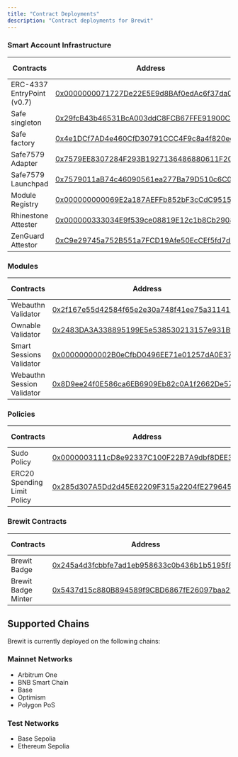 ```yaml
---
title: "Contract Deployments"
description: "Contract deployments for Brewit"
---
```


### Smart Account Infrastructure
| Contracts | Address | Deployed By |
|-----------|----------|-------------|
| ERC-4337 EntryPoint (v0.7) | [0x0000000071727De22E5E9d8BAf0edAc6f37da032](https://contractscan.xyz/contract/0x0000000071727De22E5E9d8BAf0edAc6f37da032) | [EF ERC-4337](https://www.erc4337.io) |
| Safe singleton | [0x29fcB43b46531BcA003ddC8FCB67FFE91900C762](https://contractscan.xyz/contract/0x29fcB43b46531BcA003ddC8FCB67FFE91900C762) | [Safe](https://safe.global) |
| Safe factory | [0x4e1DCf7AD4e460CfD30791CCC4F9c8a4f820ec67](https://contractscan.xyz/contract/0x4e1DCf7AD4e460CfD30791CCC4F9c8a4f820ec67) | [Safe](https://safe.global) |
| Safe7579 Adapter | [0x7579EE8307284F293B1927136486880611F20002](https://contractscan.xyz/contract/0x7579EE8307284F293B1927136486880611F20002) | [Rhinestone](https://www.rhinestone.wtf) |
| Safe7579 Launchpad | [0x7579011aB74c46090561ea277Ba79D510c6C00ff](https://contractscan.xyz/contract/0x7579011aB74c46090561ea277Ba79D510c6C00ff) | [Rhinestone](https://www.rhinestone.wtf) |
| Module Registry | [0x000000000069E2a187AEFFb852bF3cCdC95151B2](https://contractscan.xyz/contract/0x000000000069E2a187AEFFb852bF3cCdC95151B2) | [Rhinestone](https://www.rhinestone.wtf)    |
| Rhinestone Attester | [0x000000333034E9f539ce08819E12c1b8Cb29084d](https://contractscan.xyz/contract/0x000000333034E9f539ce08819E12c1b8Cb29084d) | [Rhinestone](https://www.rhinestone.wtf) |
| ZenGuard Attestor | [0xC9e29745a752B551a7FCD19Afe50EcCEf5fd7d02](https://contractscan.xyz/contract/0xC9e29745a752B551a7FCD19Afe50EcCEf5fd7d02) | [ZenGuard](https://www.zenguard.xyz) |

### Modules
| Contracts | Address | Deployed By |
|-----------|----------|-------------|
| Webauthn Validator | [0x2f167e55d42584f65e2e30a748f41ee75a311414](https://contractscan.xyz/contract/0x2f167e55d42584f65e2e30a748f41ee75a311414) | [Rhinestone](https://www.rhinestone.wtf) |
| Ownable Validator | [0x2483DA3A338895199E5e538530213157e931Bf06](https://contractscan.xyz/contract/0x2483DA3A338895199E5e538530213157e931Bf06) | [Rhinestone](https://www.rhinestone.wtf) |
| Smart Sessions Validator | [0x00000000002B0eCfbD0496EE71e01257dA0E37DE](https://contractscan.xyz/contract/0x00000000002B0eCfbD0496EE71e01257dA0E37DE) | [Rhinestone](https://www.rhinestone.wtf) |
| Webauthn Session Validator | [0x8D9ee24f0E586ca6EB6909Eb82c0A1f2662De570](https://contractscan.xyz/contract/0x8D9ee24f0E586ca6EB6909Eb82c0A1f2662De570) | [Brewit](https://brewit.money) |

### Policies
| Contracts | Address | Deployed By |
|-----------|----------|-------------|
| Sudo Policy | [0x0000003111cD8e92337C100F22B7A9dbf8DEE301](https://contractscan.xyz/contract/0x0000003111cD8e92337C100F22B7A9dbf8DEE301) | [Rhinestone](https://www.rhinestone.wtf) |
| ERC20 Spending Limit Policy | [0x285d307A5Dd2d45E62209F315a2204fE279645E7](https://contractscan.xyz/contract/0x285d307A5Dd2d45E62209F315a2204fE279645E7) | [Brewit](https://brewit.money) |

### Brewit Contracts
| Contracts | Address | Deployed By |
|-----------|----------|-------------|
| Brewit Badge | [0x245a4d3fcbbfe7ad1eb958633c0b436b1b5195f8](https://contractscan.xyz/contract/0x245a4d3fcbbfe7ad1eb958633c0b436b1b5195f8) | [Brewit](https://brewit.money) |
| Brewit Badge Minter | [0x5437d15c880B894589f9CBD6867fE26097baa218](https://contractscan.xyz/contract/0x5437d15c880B894589f9CBD6867fE26097baa218) | [Brewit](https://brewit.money) |

## Supported Chains

Brewit is currently deployed on the following chains:

### Mainnet Networks
- Arbitrum One
- BNB Smart Chain
- Base
- Optimism
- Polygon PoS

### Test Networks
- Base Sepolia
- Ethereum Sepolia
